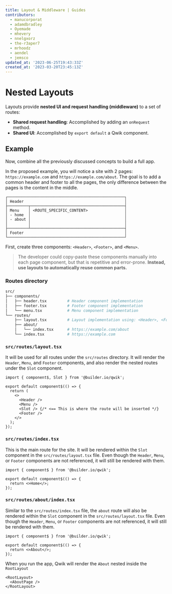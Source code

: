 ```yaml
---
title: Layout & Middleware | Guides
contributors:
  - manucorporat
  - adamdbradley
  - Oyemade
  - mhevery
  - nnelgxorz
  - the-r3aper7
  - mrhoodz
  - aendel
  - jemsco
updated_at: '2023-06-25T19:43:33Z'
created_at: '2023-03-20T23:45:13Z'
---
```


# Nested Layouts

Layouts provide **nested UI and request handling (middleware)** to a set of routes:

- **Shared request handling**: Accomplished by adding an `onRequest` method.
- **Shared UI**: Accomplished by `export default` a Qwik component.

## Example

Now, combine all the previously discussed concepts to build a full app.

In the proposed example, you will notice a site with 2 pages: `https://example.com` and `https://example.com/about`. The goal is to add a common header and footer to all the pages, the only difference between the pages is the content in the middle.

```
┌───────────────────────────────────────────────────┐
│ Header                                            │
├─────────┬─────────────────────────────────────────┤
│ Menu    │ <ROUTE_SPECIFIC_CONTENT>                │
│ - home  │                                         │
│ - about │                                         │
│         │                                         │
├─────────┴─────────────────────────────────────────┤
│ Footer                                            │
└───────────────────────────────────────────────────┘
```

First, create three components: `<Header>`, `<Footer>`, and `<Menu>`.

> The developer could copy-paste these components manually into each page component, but that is repetitive and error-prone. **Instead, use layouts to automatically reuse common parts.**

### Routes directory

```bash
src/
├── components/
│   ├── header.tsx         # Header component implementation
│   ├── footer.tsx         # Footer component implementation
│   └── menu.tsx           # Menu component implementation
└── routes/
    ├── layout.tsx         # Layout implementation using: <Header>, <Footer>, and <Menu>
    ├── about/
    │   └── index.tsx      # https://example.com/about
    └── index.tsx          # https://example.com
```

### `src/routes/layout.tsx`

It will be used for all routes under the `src/routes` directory. It will render the `Header`, `Menu`, and `Footer` components, and also render the nested routes under the `Slot` component.

```tsx title="src/routes/layout.tsx"
import { component$, Slot } from '@builder.io/qwik';

export default component$(() => {
  return (
    <>
      <Header />
      <Menu />
      <Slot /> {/* <== This is where the route will be inserted */}
      <Footer />
    </>
  );
});
```

### `src/routes/index.tsx`

This is the main route for the site. It will be rendered within the `Slot` component in the `src/routes/layout.tsx` file. Even though the `Header`, `Menu`, or `Footer` components are not referenced, it will still be rendered with them.

```tsx title="src/routes/index.tsx"
import { component$ } from '@builder.io/qwik';

export default component$(() => {
  return <>Home</>;
});
```

### `src/routes/about/index.tsx`

Similar to the `src/routes/index.tsx` file, the `about` route will also be rendered within the `Slot` component in the `src/routes/layout.tsx` file. Even though the `Header`, `Menu`, or `Footer` components are not referenced, it will still be rendered with them.

```tsx title="src/routes/about/index.tsx"
import { component$ } from '@builder.io/qwik';

export default component$(() => {
  return <>About</>;
});
```

When you run the app, Qwik will render the `About` nested inside the `RootLayout`

```tsx
<RootLayout>
  <AboutPage />
</RootLayout>
```
